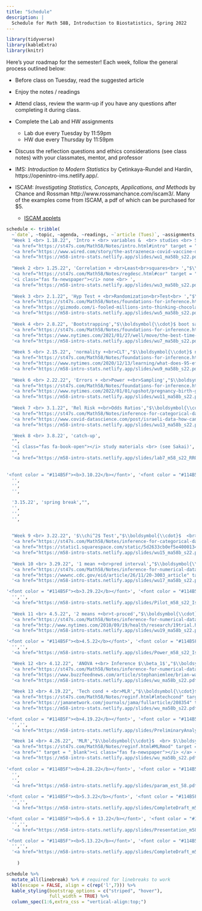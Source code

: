 ```yaml
---
title: "Schedule"
description: |
  Schedule for Math 58B, Introduction to Biostatistics, Spring 2022
---
```



```r
library(tidyverse)
library(kableExtra)
library(knitr)
```

Here's your roadmap for the semester!
Each week, follow the general process outlined below:

- Before class on Tuesday, read the suggested article <i class="fas fa-newspaper"></i>

- Enjoy the notes / readings <i class="fas fa-book-open"></i>  

- Attend class, review the warm-up <i class="fas fa-pencil-alt"></i> if you have any questions after completing it during class.

- Complete the Lab <i class="fas fa-desktop"></i> and HW <i class="fas fa-laptop"></i> assignments 
   - Lab due every Tuesday by 11:59pm
   - HW due every Thursday by 11:59pm

- Discuss the reflection questions <i class="fas fa-lightbulb" target="_blank"></i> and ethics considerations <i class="fas fa-balance-scale"></i> (see class notes) with your classmates, mentor, and professor  

- IMS: *Introduction to Modern Statistics* by Çetinkaya-Rundel and Hardin, https://openintro-ims.netlify.app/.

- ISCAM: *Investigating Statistics, Concepts, Applications, and Methods* by Chance and Rossman http://www.rossmanchance.com/iscam3/.  Many of the examples come from ISCAM, a pdf of which can be purchased for $5.
   - <a href = "http://www.rossmanchance.com/applets/index2021.html" target = "_blank">ISCAM applets</a>


```r
schedule <- tribble(
  ~`date`, ~topic, ~agenda, ~readings, ~`article (Tues)`, ~assignments,
  "Week 1 <br> 1.18.22", 'Intro + <br> variables &  <br> studies <br> SLR',"$\\boldsymbol{\\cdot}$ course info <br> $\\boldsymbol{\\cdot}$ tests <br> $\\boldsymbol{\\cdot}$ studies", 
  '<a href="https://st47s.com/Math58/Notes/intro.html#intro" target = "_blank"><i class="fas fa-book-open"></i> Introduction</a> <br> <a href="https://st47s.com/Math58/Notes/intro.html#experim" target = "_blank"><i class="fas fa-book-open"></i> Studies</a>  <br> <a href = "http://www.rossmanchance.com/iscam3/" target = "_blank"><i class="fas fa-book-open"></i> ISCAM 1.1</a> <br> <a href="https://openintro-ims.netlify.app/data-hello.html" target = "_blank"><i class="fas fa-book-open"></i> IMS 1 + 2</a>',
  '<a href="https://www.wired.com/story/the-astrazeneca-covid-vaccine-data-isnt-up-to-snuff/" target = "_blank"><i class="fas fa-newspaper"></i> AstraZeneca</a> <br> ',
  '<a href="https://m58-intro-stats.netlify.app/slides/wu1_ma58b_s22.pdf" target = "_blank"><i class="fas fa-pencil-alt"></i> WU 1</a> <br> <a href="https://m58-intro-stats.netlify.app/slides/wu2_ma58b_s22.pdf" target = "_blank"><i class="fas fa-pencil-alt"></i> WU 2</a> <br> <a href="https://m58-intro-stats.netlify.app/slides/MA58_HW0s22.pdf" target = "_blank"><i class="fas fa-laptop"></i> HW 0 pdf</a> <br> <a href="https://m58-intro-stats.netlify.app/slides/MA58_HW0s22.Rmd" target = "_blank"><i class="fas fa-laptop"></i> HW 0 Rmd</a>',
  
  "Week 2 <br> 1.25.22", 'Correlation + <br>Least<br>squares<br> ',"$\\boldsymbol{\\cdot}$ causation <br> $\\boldsymbol{\\cdot}$ correlation<br> $\\boldsymbol{\\cdot}$ linear<br>model <br> $\\boldsymbol{\\cdot}$ correlation<br> $\\boldsymbol{\\cdot}$ $R^2$", 
  '<a href="https://st47s.com/Math58/Notes/regdesc.html#cor" target = "_blank"><i class="fas fa-book-open"></i> Cor</a> <br> <a href="https://st47s.com/Math58/Notes/regdesc.html#ls" target = "_blank"><i class="fas fa-book-open"></i> Least Sq</a>  <br> <a href = "http://www.rossmanchance.com/iscam3/" target = "_blank"><i class="fas fa-book-open"></i> ISCAM 5.6, 5.7, 5.8</a> <br> <a href="https://openintro-ims.netlify.app/model-slr.html" target = "_blank"><i class="fas fa-book-open"></i> IMS 7</a> <br> <a href = "http://www.rossmanchance.com/applets/2021/guesscorrelation/GuessCorrelation.html" target = "_blank"><i class = "fas fa-gamepad"></i> guess corr</a> <br> <a href = "http://www.rossmanchance.com/applets/2021/regshuffle/regshuffle.htm" target = "_blank"><i class = "fas fa-gamepad"></i> least sq</a>',
  '<i class="fas fa-newspaper"></i> none <br> ',
  '<a href="https://m58-intro-stats.netlify.app/slides/wu3_ma58b_s22.pdf" target = "_blank"><i class="fas fa-pencil-alt"></i> WU 3</a> <br> <a href="https://m58-intro-stats.netlify.app/slides/wu4_ma58b_s22.pdf" target = "_blank"><i class="fas fa-pencil-alt"></i> WU 4</a> <br> <a href="https://m58-intro-stats.netlify.app/slides/lab1_m58_s22_intro_to_data.pdf" target = "_blank"><i class="fas fa-desktop"></i> Lab 1 pdf</a> <br> <a href="https://m58-intro-stats.netlify.app/slides/lab1_m58_s22_intro_to_data.Rmd" target = "_blank"><i class="fas fa-desktop"></i> Lab 1 Rmd</a> <br> <a href="https://m58-intro-stats.netlify.app/slides/MA58_HW1s22.pdf" target = "_blank"><i class="fas fa-laptop"></i> HW 1 pdf</a> <br> <a href="https://m58-intro-stats.netlify.app/slides/MA58_HW1s22.Rmd" target = "_blank"><i class="fas fa-laptop"></i> HW 1 Rmd</a>',
  
  "Week 3 <br> 2.1.22", 'Hyp Test + <br>Randomization<br>Test<br> ',"$\\boldsymbol{\\cdot}$  structure of<br> hypothesis<br> testing", 
  '<a href="https://st47s.com/Math58/Notes/foundations-for-inference.html#randtest" target = "_blank"><i class="fas fa-book-open"></i> Tests</a>  <br> <a href = "http://www.rossmanchance.com/applets/2021/chisqshuffle/ChiSqShuffle.htm?twobytwo=1" target = "_blank"><i class = "fas fa-gamepad"></i> 2x2 Rand</a> <br> <a href="https://openintro-ims.netlify.app/foundations-randomization.html" target = "_blank"><i class="fas fa-book-open"></i> IMS 11</a>',
  '<a href="https://gizmodo.com/i-fooled-millions-into-thinking-chocolate-helps-weight-1707251800" target = "_blank"><i class="fas fa-newspaper"></i> chocolate</a> <br> ',
  '<a href="https://m58-intro-stats.netlify.app/slides/wu5_ma58b_s22.pdf" target = "_blank"><i class="fas fa-pencil-alt"></i> WU 5</a> <br> <a href="https://m58-intro-stats.netlify.app/slides/wu6_ma58b_s22.pdf" target = "_blank"><i class="fas fa-pencil-alt"></i> WU 6</a> <br> <a href="https://m58-intro-stats.netlify.app/slides/lab2_m58_s22_2quant.pdf" target = "_blank"><i class="fas fa-desktop"></i> Lab 2 pdf</a> <br> <a href="https://m58-intro-stats.netlify.app/slides/lab2_m58_s22_2quant.Rmd" target = "_blank"><i class="fas fa-desktop"></i> Lab 2 Rmd</a> <br> <a href="https://m58-intro-stats.netlify.app/slides/MA58_HW2s22.pdf" target = "_blank"><i class="fas fa-laptop"></i> HW 2 pdf</a> <br> <a href="https://m58-intro-stats.netlify.app/slides/MA58_HW2s22.Rmd" target = "_blank"><i class="fas fa-laptop"></i> HW 2 Rmd</a>',
  
  "Week 4 <br> 2.8.22", 'Bootstrapping',"$\\boldsymbol{\\cdot}$ boot samp dist <br> $\\boldsymbol{\\cdot}$ boot CI ", 
  '<a href="https://st47s.com/Math58/Notes/foundations-for-inference.html#boot" target = "_blank"><i class="fas fa-book-open"></i> Bootstrapping</a> <br> <a href="https://st47s.com/Math58/Notes/foundations-for-inference.html#bootCI" target = "_blank"><i class="fas fa-book-open"></i> Boot CIs</a>  <br> <a href = "https://www.lock5stat.com/StatKey/" target = "_blank"><i class="fas fa-gamepad"></i> StatKey </a> <br> <a href = "http://www.rossmanchance.com/applets/2021/confsim/ConfSim.html" target = "_blank"><i class = "fas fa-gamepad"></i> CIs</a> <br> <a href="https://openintro-ims.netlify.app/foundations-bootstrapping.html" target = "_blank"><i class="fas fa-book-open"></i> IMS 12</a>',
  '<a href="https://www.nytimes.com/2021/01/27/well/move/the-best-time-of-day-to-exercise.html" target = "_blank"><i class="fas fa-newspaper"></i> confounding</a> <br> ',
  '<a href="https://m58-intro-stats.netlify.app/slides/wu7_ma58b_s22.pdf" target = "_blank"><i class="fas fa-pencil-alt"></i> WU 7</a> <br> <a href="https://m58-intro-stats.netlify.app/slides/wu8_ma58b_s22.pdf" target = "_blank"><i class="fas fa-pencil-alt"></i> WU 8</a> <br> <a href="https://m58-intro-stats.netlify.app/slides/lab3_m58_s22_infer.pdf" target = "_blank"><i class="fas fa-desktop"></i> Lab 3 pdf</a> <br> <a href="https://m58-intro-stats.netlify.app/slides/lab3_m58_s22_infer.Rmd" target = "_blank"><i class="fas fa-desktop"></i> Lab 3 Rmd</a> <br> <a href="https://m58-intro-stats.netlify.app/slides/MA58_HW3s22.pdf" target = "_blank"><i class="fas fa-laptop"></i> HW 3 pdf</a> <br> <a href="https://m58-intro-stats.netlify.app/slides/MA58_HW3s22.Rmd" target = "_blank"><i class="fas fa-laptop"></i> HW 3 Rmd</a>',
  
  "Week 5 <br> 2.15.22", 'normality +<br>CLT',"$\\boldsymbol{\\cdot}$ normal dist<br> $\\boldsymbol{\\cdot}$ CLT<br> $\\boldsymbol{\\cdot}$ Z-score <br> $\\boldsymbol{\\cdot}$ empirical rule <br> $\\boldsymbol{\\cdot}$ conf int <br> $\\boldsymbol{\\cdot}$ norm prob <br> $\\boldsymbol{\\cdot}$ hyp test", 
  '<a href="https://st47s.com/Math58/Notes/foundations-for-inference.html#CLT" target = "_blank"><i class="fas fa-book-open"></i> </a> CLT<br> <a href="https://st47s.com/Math58/Notes/foundations-for-inference.html#norm" target = "_blank"><i class="fas fa-book-open"></i> Norm dist</a>  <br> <a href = "http://www.rossmanchance.com/applets/2021/sampling/OneSample.html" target = "_blank"><i class="fas fa-gamepad"></i> Samp Dist </a> <br> <a href="https://openintro-ims.netlify.app/.html" target = "_blank"><i class="fas fa-book-open"></i> IMS </a>',
  '<a href="https://www.nytimes.com/2020/12/13/learning/what-does-95-effective-mean-teaching-the-math-of-vaccine-efficacy.html" target = "_blank"><i class="fas fa-newspaper"></i> efficacy</a> <br> <a href="https://www.yalemedicine.org/news/covid-19-vaccine-comparison" target = "_blank"><i class="fas fa-newspaper"></i> vaccines</a> ',
  '<a href="https://m58-intro-stats.netlify.app/slides/wu9_ma58b_s22.pdf" target = "_blank"><i class="fas fa-pencil-alt"></i> WU 9</a> <br> <a href="https://m58-intro-stats.netlify.app/slides/wu10_ma58b_s22.pdf" target = "_blank"><i class="fas fa-pencil-alt"></i> WU 10</a> <br> <a href="https://m58-intro-stats.netlify.app/slides/lab4_m58_s22_BS.pdf" target = "_blank"><i class="fas fa-desktop"></i> Lab 4 pdf</a> <br> <a href="https://m58-intro-stats.netlify.app/slides/lab4_m58_s22_BS.Rmd" target = "_blank"><i class="fas fa-desktop"></i> Lab 4 Rmd</a> <br> <a href="https://m58-intro-stats.netlify.app/slides/MA58_HW4s22.pdf" target = "_blank"><i class="fas fa-laptop"></i> HW 4 pdf</a> <br> <a href="https://m58-intro-stats.netlify.app/slides/MA58_HW4s22.Rmd" target = "_blank"><i class="fas fa-laptop"></i> HW 4 Rmd</a>',
  
  "Week 6 <br> 2.22.22", 'Errors + <br>Power +<br>Sampling',"$\\boldsymbol{\\cdot}$ Type I error <br> $\\boldsymbol{\\cdot}$ Type II error <br> $\\boldsymbol{\\cdot}$ Power <br> $\\boldsymbol{\\cdot}$ biased samples", 
  '<a href="https://st47s.com/Math58/Notes/foundations-for-inference.html#errors" target = "_blank"><i class="fas fa-book-open"></i> Errors</a> <br> <a href="https://st47s.com/Math58/Notes/foundations-for-inference.html#samp" target = "_blank"><i class="fas fa-book-open"></i> Sampling</a>  <br> <a href = "http://www.rossmanchance.com/applets/2021/power/power.html" target = "_blank"><i class="fas fa-gamepad"></i> Power</a> <br> <a href="https://openintro-ims.netlify.app/decerr.html" target = "_blank"><i class="fas fa-book-open"></i> IMS 14 + 2</a>',
  '<a href="https://www.nytimes.com/2022/01/01/upshot/pregnancy-birth-genetic-testing.html" target = "_blank"><i class="fas fa-newspaper"></i> type II</a> <br> <a href="https://www.forbes.com/sites/ellenmatloff/2022/01/06/what-the-nytimes-got-wrong-on-prenatal-screening/?sh=1def5aa137a7" target = "_blank"><i class="fas fa-newspaper"></i> type I</a>',
  '<a href="https://m58-intro-stats.netlify.app/slides/wu11_ma58b_s22.pdf" target = "_blank"><i class="fas fa-pencil-alt"></i> WU 11</a> <br> <a href="https://m58-intro-stats.netlify.app/slides/wu12_ma58b_s22.pdf" target = "_blank"><i class="fas fa-pencil-alt"></i> WU 12</a> <br> <a href="https://m58-intro-stats.netlify.app/slides/lab5_m58_s22_norm.pdf" target = "_blank"><i class="fas fa-desktop"></i> Lab 5 pdf</a> <br> <a href="https://m58-intro-stats.netlify.app/slides/lab5_m58_s22_norm.Rmd" target = "_blank"><i class="fas fa-desktop"></i> Lab 5 Rmd</a> <br> <a href="https://m58-intro-stats.netlify.app/slides/MA58_HW5s22.pdf" target = "_blank"><i class="fas fa-laptop"></i> HW 5 pdf</a> <br> <a href="https://m58-intro-stats.netlify.app/slides/MA58_HW5s22.Rmd" target = "_blank"><i class="fas fa-laptop"></i> HW 5 Rmd</a>',
  
  "Week 7 <br> 3.1.22", 'Rel Risk +<br>Odds Ratios',"$\\boldsymbol{\\cdot}$  RR <br> $\\boldsymbol{\\cdot}$ OR<br> $\\boldsymbol{\\cdot}$ Case-control <br> $\\boldsymbol{\\cdot}$ Cohort ", 
  '<a href="https://st47s.com/Math58/Notes/inference-for-categorical-data.html#diffprop" target = "_blank"><i class="fas fa-book-open"></i> diff props</a> <br> <a href="https://st47s.com/Math58/Notes/inference-for-categorical-data.html#rr" target = "_blank"><i class="fas fa-book-open"></i> RR</a>  <br> <a href="https://st47s.com/Math58/Notes/inference-for-categorical-data.html#or" target = "_blank"><i class="fas fa-book-open"></i> OR</a>  <br> <a href = "http://www.rossmanchance.com/iscam3/" target = "_blank"><i class="fas fa-book-open"></i> ISCAM 3.9-3.11</a> <br> <a href="https://openintro-ims.netlify.app/inference-two-props.html" target = "_blank"><i class="fas fa-book-open"></i> IMS 17</a>',
  '<a href="https://www.covid-datascience.com/post/israeli-data-how-can-efficacy-vs-severe-disease-be-strong-when-60-of-hospitalized-are-vaccinated" target = "_blank"><i class="fas fa-newspaper"></i> interaction</a> <br>  ',
  '<a href="https://m58-intro-stats.netlify.app/slides/wu13_ma58b_s22.pdf" target = "_blank"><i class="fas fa-pencil-alt"></i> WU 13</a> <br> <a href="https://m58-intro-stats.netlify.app/slides/wu14_ma58b_s22.pdf" target = "_blank"><i class="fas fa-pencil-alt"></i> WU 14</a> <br> <a href="https://m58-intro-stats.netlify.app/slides/lab6_m58_s22_errors.pdf" target = "_blank"><i class="fas fa-desktop"></i> Lab 6 pdf</a> <br> <a href="https://m58-intro-stats.netlify.app/slides/lab6_m58_s22_errors.Rmd" target = "_blank"><i class="fas fa-desktop"></i> Lab 6 Rmd</a> <br> <a href="https://m58-intro-stats.netlify.app/slides/MA58_HW6s22.pdf" target = "_blank"><i class="fas fa-laptop"></i> HW 6 pdf</a> <br> <a href="https://m58-intro-stats.netlify.app/slides/MA58_HW6s22.Rmd" target = "_blank"><i class="fas fa-laptop"></i> HW 6 Rmd</a>',

  'Week 8 <br> 3.8.22', 'catch-up',
  "",
  '<i class="fas fa-book-open"></i> study materials <br> (see Sakai)',
  "",
  '<a href="https://m58-intro-stats.netlify.app/slides/lab7_m58_s22_RROR.pdf" target = "_blank"><i class="fas fa-desktop"></i> Lab 7 pdf</a> <br> <a href="https://m58-intro-stats.netlify.app/slides/lab7_m58_s22_RROR.Rmd" target = "_blank"><i class="fas fa-desktop"></i> Lab 7 Rmd</a> <br> <a href="https://m58-intro-stats.netlify.app/slides/MA58_HW7s22.pdf" target = "_blank"><i class="fas fa-laptop"></i> HW 7 pdf</a> (not due) <br> <a href="https://m58-intro-stats.netlify.app/slides/MA58_HW7s22.Rmd" target = "_blank"><i class="fas fa-laptop"></i> HW 7 Rmd</a> (not due)',
  
  
'<font color = "#114B5F"><b>3.10.22</b></font>', '<font color = "#114B5F"><b>Exam 1</b></font>',"", 
  '',
  '',
  '',    

  '3.15.22', 'spring break',"", 
  '',
  '',
  '', 
  
  
  "Week 9 <br> 3.22.22", '$\\chi^2$ Test',"$\\boldsymbol{\\cdot}$  <br> $\\boldsymbol{\\cdot}$ <br> $\\boldsymbol{\\cdot}$ ", 
  '<a href="https://st47s.com/Math58/Notes/inference-for-categorical-data.html#chisq2" target = "_blank"><i class="fas fa-book-open"></i> $\\chi^2$ Test</a>  <br> <a href = "http://www.rossmanchance.com/iscam3/" target = "_blank"><i class="fas fa-book-open"></i> ISCAM 3.2</a> <br> <a href="https://openintro-ims.netlify.app/inference-tables.html" target = "_blank"><i class="fas fa-book-open"></i> IMS 18</a>',
  '<a href="https://static1.squarespace.com/static/5d2633cb0ef5e4000134fa02/t/5d72cb394452727586b69c2e/1567804217938/policy_brief_indigenous_data_sovereignty_in_the_united_states.pdf" target = "_blank"><i class="fas fa-newspaper"></i> Data sovereignty</a> <br> ',
  '<a href="https://m58-intro-stats.netlify.app/slides/wu15_ma58b_s22.pdf" target = "_blank"><i class="fas fa-pencil-alt"></i> WU 15</a> <br> <a href="https://m58-intro-stats.netlify.app/slides/wu16_ma58b_s22.pdf" target = "_blank"><i class="fas fa-pencil-alt"></i> WU 16</a> <br> <a href="https://m58-intro-stats.netlify.app/slides/lab8_m58_s22_Islands.docx" target = "_blank"><i class="fas fa-desktop"></i> lab 8 not due - Proj Explore </a> <br> no HW due',
  
  "Week 10 <br> 3.29.22", '1 mean +<br>pred interval',"$\\boldsymbol{\\cdot}$  <br> $\\boldsymbol{\\cdot}$ <br> $\\boldsymbol{\\cdot}$ ", 
  '<a href="https://st47s.com/Math58/Notes/inference-for-numerical-data.html#mean1inf" target = "_blank"><i class="fas fa-book-open"></i> 1 mean</a> <br> <a href="https://st47s.com/Math58/Notes/inference-for-numerical-data.html#mean1inf" target = "_blank"><i class="fas fa-book-open"></i> pred int</a>  <br> <a href="https://openintro-ims.netlify.app/inference-one-mean.html" target = "_blank"><i class="fas fa-book-open"></i> IMS 19</a>',
  '<a href="https://wwwnc.cdc.gov/eid/article/26/11/20-3003_article" target = "_blank"><i class="fas fa-newspaper"></i> masks</a> <br> ',
  '<a href="https://m58-intro-stats.netlify.app/slides/wu17_ma58b_s22.pdf" target = "_blank"><i class="fas fa-pencil-alt"></i> WU 17</a> <br> <a href="https://m58-intro-stats.netlify.app/slides/wu18_ma58b_s22.pdf" target = "_blank"><i class="fas fa-pencil-alt"></i> WU 18</a> <br> <a href = "https://m58-intro-stats.netlify.app/slides/Pilot_m58_s22_Islands.docx" target = "_blank"><i class="fas fa-desktop"></i> Proj 1: Pilot</a> (due 3/29/22)<br>  <a href="https://m58-intro-stats.netlify.app/slides/MA58_HW8s22.pdf" target = "_blank"><i class="fas fa-laptop"></i> HW 8 pdf</a> <br> <a href="https://m58-intro-stats.netlify.app/slides/MA58_HW8s22.Rmd" target = "_blank"><i class="fas fa-laptop"></i> HW 8 Rmd</a>',

'<font color = "#114B5F"><b>3.29.22</b></font>', '<font color = "#114B5F"><b>Proj 1: Pilot</b></font>',"", 
  '','',
  '<a href="https://m58-intro-stats.netlify.app/slides/Pilot_m58_s22_Islands.docx" target = "_blank"><i class="fas fa-desktop"></i> Proj 1: Pilot</a>',
  
  "Week 11 <br> 4.5.22", '2 means +<br>t-proced',"$\\boldsymbol{\\cdot}$  <br> $\\boldsymbol{\\cdot}$ <br> $\\boldsymbol{\\cdot}$ ", 
  '<a href="https://st47s.com/Math58/Notes/inference-for-numerical-data.html#mean2inf" target = "_blank"><i class="fas fa-book-open"></i> 2 means</a>  <br> <a href = "http://www.rossmanchance.com/applets/index2021.html" target = "_blank"><i class="fas fa-gamepad"></i> 2 samples</a> <br> <a href="https://openintro-ims.netlify.app/inference-two-means.html" target = "_blank"><i class="fas fa-book-open"></i> IMS 20</a>',
  '<a href="http://www.nytimes.com/2010/09/19/health/research/19trial.html?hp" target = "_blank"><i class="fas fa-newspaper"></i> clinical trials</a>',
  '<a href="https://m58-intro-stats.netlify.app/slides/wu19_ma58b_s22.pdf" target = "_blank"><i class="fas fa-pencil-alt"></i> WU 19</a> <br> <a href="https://m58-intro-stats.netlify.app/slides/wu20_ma58b_s22.pdf" target = "_blank"><i class="fas fa-pencil-alt"></i> WU 20</a> <br> <a href="https://m58-intro-stats.netlify.app/slides/Power_m58_s22_Islands.docx" target = "_blank"><i class="fas fa-desktop"></i> Proj 2: Power Analysis</a> (due 4/5/22)<br> no lab 9 <br> <a href="https://m58-intro-stats.netlify.app/slides/MA58_HW9s22.pdf" target = "_blank"><i class="fas fa-laptop"></i> HW 9 pdf</a> <br> <a href="https://m58-intro-stats.netlify.app/slides/MA58_HW9s22.Rmd" target = "_blank"><i class="fas fa-laptop"></i> HW 9 Rmd</a>' ,

'<font color = "#114B5F"><b>4.5.22</b></font>', '<font color = "#114B5F"><b>Proj 2: Power Analysis</b></font>',"", 
  '','',
  '<a href="https://m58-intro-stats.netlify.app/slides/Power_m58_s22_Islands.docx" target = "_blank"><i class="fas fa-desktop"></i> Proj 2: Power Analysis</a>',

  "Week 12 <br> 4.12.22", 'ANOVA +<br> Inference $\\beta_1$',"$\\boldsymbol{\\cdot}$  <br> $\\boldsymbol{\\cdot}$ <br> $\\boldsymbol{\\cdot}$ ", 
  '<a href="https://st47s.com/Math58/Notes/inference-for-numerical-data.html#ANOVA" target = "_blank"><i class="fas fa-book-open"></i> ANOVA</a>  <br> <a href="https://st47s.com/Math58/Notes/reginf.html#infbeta1" target = "_blank"><i class="fas fa-book-open"></i> Inf on $\\beta_1$</a>  <br> <a href = "http://www.rossmanchance.com/applets/2021/regshuffle/regshuffle.htm" target = "_blank"><i class="fas fa-gamepad"></i> slopes</a> <br> <a href="https://openintro-ims.netlify.app/inference-many-means.html" target = "_blank"><i class="fas fa-book-open"></i> IMS 22</a> <br> <a href="https://openintro-ims.netlify.app/inf-model-slr.html" target = "_blank"><i class="fas fa-book-open"></i> IMS 24</a>',
  '<a href="https://www.buzzfeednews.com/article/stephaniemlee/brian-wansink-cornell-p-hacking" target = "_blank"><i class="fas fa-newspaper"></i> p-hacking</a> <br> ',
  '<a href="https://m58-intro-stats.netlify.app/slides/wu_ma58b_s22.pdf" target = "_blank"><i class="fas fa-pencil-alt"></i> WU</a> <br> <a href="https://m58-intro-stats.netlify.app/slides/wu_ma58b_s22.pdf" target = "_blank"><i class="fas fa-pencil-alt"></i> WU</a> <br> <a href="https://m58-intro-stats.netlify.app/slides/lab_m58_s22_.pdf" target = "_blank"><i class="fas fa-desktop"></i> Lab pdf</a> <br> <a href="https://m58-intro-stats.netlify.app/slides/lab_m58_s22_.Rmd" target = "_blank"><i class="fas fa-desktop"></i> Lab Rmd</a> <br> <a href="https://m58-intro-stats.netlify.app/slides/MA58_HWs22.pdf" target = "_blank"><i class="fas fa-laptop"></i> HW pdf</a> <br> <a href="https://m58-intro-stats.netlify.app/slides/MA58_HWs22.Rmd" target = "_blank"><i class="fas fa-laptop"></i> HW Rmd</a>' ,
  
  "Week 13 <br> 4.19.22", 'Tech cond + <br>MLR',"$\\boldsymbol{\\cdot}$  <br> $\\boldsymbol{\\cdot}$ <br> $\\boldsymbol{\\cdot}$ ", 
  '<a href="https://st47s.com/Math58/Notes/reginf.html#lmtechcond" target = "_blank"><i class="fas fa-book-open"></i> Tech Cond</a>  <br> <a href = "https://st47s.com/Math58/Notes/reginf.html#MLR" target = "_blank"><i class="fas fa-gamepad"></i> MLR</a> <br> <a href="https://openintro-ims.netlify.app/inf-model-mlr.html" target = "_blank"><i class="fas fa-book-open"></i> IMS 25</a>',
  '<a href="https://jamanetwork.com/journals/jama/fullarticle/208354" target = "_blank"><i class="fas fa-newspaper"></i> 1918 flu</a> <br> ',
  '<a href="https://m58-intro-stats.netlify.app/slides/wu_ma58b_s22.pdf" target = "_blank"><i class="fas fa-pencil-alt"></i> WU</a> <br> <a href="https://m58-intro-stats.netlify.app/slides/wu_ma58b_s22.pdf" target = "_blank"><i class="fas fa-pencil-alt"></i> WU</a> <br> <a href="https://m58-intro-stats.netlify.app/slides/lab_m58_s22_.pdf" target = "_blank"><i class="fas fa-desktop"></i> Lab pdf</a> <br> <a href="https://m58-intro-stats.netlify.app/slides/lab_m58_s22_.Rmd" target = "_blank"><i class="fas fa-desktop"></i> Lab Rmd</a> <br> <a href="https://m58-intro-stats.netlify.app/slides/MA58_HWs22.pdf" target = "_blank"><i class="fas fa-laptop"></i> HW pdf</a> <br> <a href="https://m58-intro-stats.netlify.app/slides/MA58_HWs22.Rmd" target = "_blank"><i class="fas fa-laptop"></i> HW Rmd</a>', 

'<font color = "#114B5F"><b>4.19.22</b></font>', '<font color = "#114B5F"><b>Proj 3: Analysis</b></font>',"", 
  '','',
  '<a href="https://m58-intro-stats.netlify.app/slides/PreliminaryAnalysis_m58_s22_Islands.docx" target = "_blank"><i class="fas fa-desktop"></i> Proj 3: Preliminary Analysis</a>',

  "Week 14 <br> 4.26.22", 'MLR',"$\\boldsymbol{\\cdot}$  <br> $\\boldsymbol{\\cdot}$ <br> $\\boldsymbol{\\cdot}$ ", 
  '<a href="https://st47s.com/Math58/Notes/reginf.html#MLRmod" target = "_blank"><i class="fas fa-book-open"></i> MLR</a>  <br> <a href="https://openintro-ims.netlify.app/inf-model-mlr.html" target = "_blank"><i class="fas fa-book-open"></i> IMS 25</a>',
  '<a href="" target = "_blank"><i class="fas fa-newspaper"></i> </a> <br> ',
  '<a href="https://m58-intro-stats.netlify.app/slides/wu_ma58b_s22.pdf" target = "_blank"><i class="fas fa-pencil-alt"></i> WU</a> <br> <a href="https://m58-intro-stats.netlify.app/slides/wu_ma58b_s22.pdf" target = "_blank"><i class="fas fa-pencil-alt"></i> WU</a> <br> <a href="https://m58-intro-stats.netlify.app/slides/lab_m58_s22_.pdf" target = "_blank"><i class="fas fa-desktop"></i> Lab pdf</a> <br> <a href="https://m58-intro-stats.netlify.app/slides/lab_m58_s22_.Rmd" target = "_blank"><i class="fas fa-desktop"></i> Lab Rmd</a> <br> <a href="https://m58-intro-stats.netlify.app/slides/MA58_HWs22.pdf" target = "_blank"><i class="fas fa-laptop"></i> HW pdf</a> <br> <a href="https://m58-intro-stats.netlify.app/slides/MA58_HWs22.Rmd" target = "_blank"><i class="fas fa-laptop"></i> HW Rmd</a>' ,
  
'<font color = "#114B5F"><b>4.28.22</b></font>', '<font color = "#114B5F"><b>Exam 2</b></font>',"", 
  '',
  '',
  '<a href="https://m58-intro-stats.netlify.app/slides/param_est_58.pdf" target = "_blank"><i class="fas fa-pencil-alt"></i> when to use what</a>', 

'<font color = "#114B5F"><b>5.3.22</b></font>', '<font color = "#114B5F"><b>Proj 4: Full draft</b></font>',"", 
  '','',
  '<a href="https://m58-intro-stats.netlify.app/slides/CompleteDraft_m58_s22_Islands.docx" target = "_blank"><i class="fas fa-desktop"></i> Proj 4: Full draft</a>',

'<font color = "#114B5F"><b>5.6 + 13.22</b></font>', '<font color = "#114B5F"><b>Proj Presentation</b></font>',"", 
  '','',
  '<a href="https://m58-intro-stats.netlify.app/slides/Presentation_m58_s22_Islands.docx" target = "_blank"><i class="fas fa-desktop"></i> Proj Presentation</a>',

'<font color = "#114B5F"><b>5.13.22</b></font>', '<font color = "#114B5F"><b>Proj 5: Final Project</b></font>',"", 
  '','',
  '<a href="https://m58-intro-stats.netlify.app/slides/CompleteDraft_m58_s22_Islands.docx" target = "_blank"><i class="fas fa-desktop"></i> Proj 5: Final Project</a>'
  
    )
```


```r
schedule %>% 
  mutate_all(linebreak) %>% # required for linebreaks to work
  kbl(escape = FALSE, align = c(rep('l',7))) %>%
  kable_styling(bootstrap_options = c("striped", "hover"),
                full_width = TRUE) %>%
  column_spec(1:6,extra_css = "vertical-align:top;")
```






